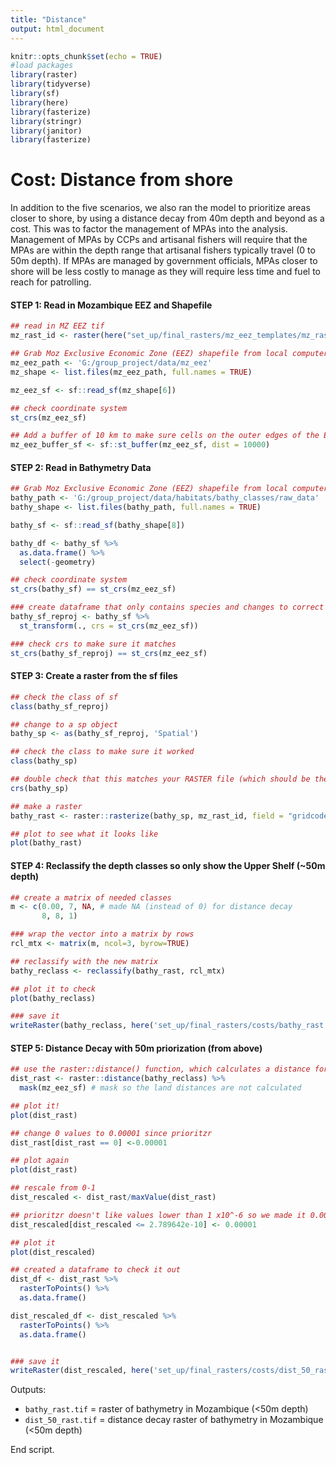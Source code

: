 ```yaml
---
title: "Distance"
output: html_document
---
```


```r
knitr::opts_chunk$set(echo = TRUE)
#load packages
library(raster)
library(tidyverse)
library(sf)
library(here)
library(fasterize)
library(stringr)
library(janitor)
library(fasterize)
```

# Cost: Distance from shore
In addition to the five scenarios, we also ran the model to prioritize areas closer to shore, by using a distance decay from 40m depth and beyond as a cost. This was to factor the management of MPAs into the analysis. Management of MPAs by CCPs and artisanal fishers will require that the MPAs are within the depth range that artisanal fishers typically travel (0 to 50m depth). If MPAs are managed by government officials, MPAs closer to shore will be less costly to manage as they will require less time and fuel to reach for patrolling.

#### **STEP 1: Read in Mozambique EEZ and Shapefile**
```r
## read in MZ EEZ tif
mz_rast_id <- raster(here("set_up/final_rasters/mz_eez_templates/mz_rast_id.tif"))

## Grab Moz Exclusive Economic Zone (EEZ) shapefile from local computer
mz_eez_path <- 'G:/group_project/data/mz_eez'
mz_shape <- list.files(mz_eez_path, full.names = TRUE) 

mz_eez_sf <- sf::read_sf(mz_shape[6])

## check coordinate system
st_crs(mz_eez_sf)

## Add a buffer of 10 km to make sure cells on the outer edges of the EEZ are included
mz_eez_buffer_sf <- sf::st_buffer(mz_eez_sf, dist = 10000)
```

#### **STEP 2: Read in Bathymetry Data**
```r
## Grab Moz Exclusive Economic Zone (EEZ) shapefile from local computer
bathy_path <- 'G:/group_project/data/habitats/bathy_classes/raw_data'
bathy_shape <- list.files(bathy_path, full.names = TRUE) 

bathy_sf <- sf::read_sf(bathy_shape[8])

bathy_df <- bathy_sf %>%
  as.data.frame() %>% 
  select(-geometry)

## check coordinate system
st_crs(bathy_sf) == st_crs(mz_eez_sf)

### create dataframe that only contains species and changes to correct crs
bathy_sf_reproj <- bathy_sf %>% 
  st_transform(., crs = st_crs(mz_eez_sf)) 

### check crs to make sure it matches
st_crs(bathy_sf_reproj) == st_crs(mz_eez_sf)
```

#### **STEP 3: Create a raster from the sf files**
```r
## check the class of sf
class(bathy_sf_reproj)

## change to a sp object
bathy_sp <- as(bathy_sf_reproj, 'Spatial')

## check the class to make sure it worked
class(bathy_sp)

## double check that this matches your RASTER file (which should be the same as the sf)
crs(bathy_sp)

## make a raster 
bathy_rast <- raster::rasterize(bathy_sp, mz_rast_id, field = "gridcode")

## plot to see what it looks like
plot(bathy_rast)
```

#### **STEP 4: Reclassify the depth classes so only show the Upper Shelf (~50m depth)**
```r
## create a matrix of needed classes
m <- c(0.00, 7, NA, # made NA (instead of 0) for distance decay 
       8, 8, 1)

### wrap the vector into a matrix by rows
rcl_mtx <- matrix(m, ncol=3, byrow=TRUE)

## reclassify with the new matrix
bathy_reclass <- reclassify(bathy_rast, rcl_mtx)

## plot it to check
plot(bathy_reclass)

### save it
writeRaster(bathy_reclass, here('set_up/final_rasters/costs/bathy_rast.tif'), overwrite = TRUE)
```


#### **STEP 5: Distance Decay with 50m priorization (from above)**
```r
## use the raster::distance() function, which calculates a distance for every NA cell to the nearest non-NA cell.
dist_rast <- raster::distance(bathy_reclass) %>% 
  mask(mz_eez_sf) # mask so the land distances are not calculated

## plot it!
plot(dist_rast)

## change 0 values to 0.00001 since prioritzr 
dist_rast[dist_rast == 0] <-0.00001

## plot again 
plot(dist_rast)

## rescale from 0-1
dist_rescaled <- dist_rast/maxValue(dist_rast)

## prioritzr doesn't like values lower than 1 x10^-6 so we made it 0.00001
dist_rescaled[dist_rescaled <= 2.789642e-10] <- 0.00001

## plot it
plot(dist_rescaled)

## created a dataframe to check it out
dist_df <- dist_rast %>%
  rasterToPoints() %>% 
  as.data.frame()

dist_rescaled_df <- dist_rescaled %>% 
  rasterToPoints() %>% 
  as.data.frame()


### save it
writeRaster(dist_rescaled, here('set_up/final_rasters/costs/dist_50_rast.tif'), overwrite = TRUE)

```

 
Outputs:

 - `bathy_rast.tif` = raster of bathymetry in Mozambique (<50m depth)
 - `dist_50_rast.tif` = distance decay raster of bathymetry in Mozambique (<50m depth)

End script.



